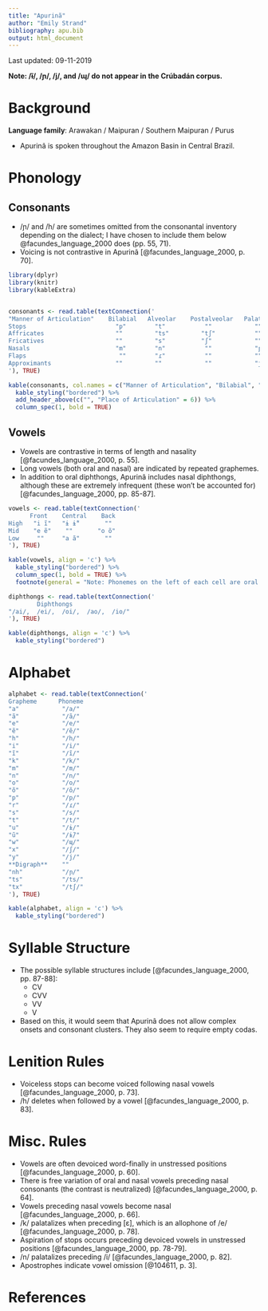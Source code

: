 ```yaml
---
title: "Apurinã"
author: "Emily Strand"
bibliography: apu.bib
output: html_document
---
```


Last updated: 09-11-2019

**Note: /ɨ̃/, /ɲ/, /j/, and /ɰ/ do not appear in the Crúbadán corpus.**

# Background

**Language family**: Arawakan / Maipuran / Southern Maipuran / Purus

* Apurinã is spoken throughout the Amazon Basin in Central Brazil.

# Phonology

## Consonants

* /ɲ/ and /h/ are sometimes omitted from the consonantal inventory depending on the dialect; I have chosen to include them below @facundes_language_2000 does (pp. 55, 71).
* Voicing is not contrastive in Apurinã [@facundes_language_2000, p. 70].


```r

library(dplyr)
library(knitr)
library(kableExtra)


consonants <- read.table(textConnection('
"Manner of Articulation"    Bilabial   Alveolar    Postalveolar   Palatal   Velar    Glottal
Stops                         "p"        "t"           ""            ""      "k"        ""
Affricates                    ""         "ts"         "tʃ"           ""      ""         ""
Fricatives                    ""         "s"          "ʃ"            ""      ""         "h"
Nasals                        "m"        "n"           ""            "ɲ"     ""         ""
Flaps                          ""        "ɾ"           ""            ""      ""         ""
Approximants                  ""         ""            ""            "j"     "ɰ"        ""
'), TRUE)

kable(consonants, col.names = c("Manner of Articulation", "Bilabial", "Alveolar", "Postalveolar", "Palatal", "Velar", "Glottal"), align = 'c') %>%
  kable_styling("bordered") %>%
  add_header_above(c("", "Place of Articulation" = 6)) %>%
  column_spec(1, bold = TRUE)
```

## Vowels

* Vowels are contrastive in terms of length and nasality [@facundes_language_2000, p. 55].
* Long vowels (both oral and nasal) are indicated by repeated graphemes.
* In addition to oral diphthongs, Apurinã includes nasal diphthongs, although these are extremely infrequent (these won't be accounted for) [@facundes_language_2000, pp. 85-87].

```r

vowels <- read.table(textConnection('
      Front    Central    Back
High   "i ĩ"   "ɨ ɨ̃"       ""
Mid    "e ẽ"    ""       "o õ"
Low     ""     "a ã"       ""
'), TRUE)

kable(vowels, align = 'c') %>%
  kable_styling("bordered") %>%
  column_spec(1, bold = TRUE) %>%
  footnote(general = "Note: Phonemes on the left of each cell are oral and phonemes on the right are nasal.", general_title = "")

diphthongs <- read.table(textConnection('
        Diphthongs   
"/ai/,  /ei/,  /oi/,  /ao/,  /io/"
'), TRUE)

kable(diphthongs, align = 'c') %>%
  kable_styling("bordered")
```

# Alphabet

```r

alphabet <- read.table(textConnection('
Grapheme      Phoneme
"a"            "/a/"
"ã"            "/ã/"
"e"            "/e/"
"ẽ"            "/ẽ/"
"h"            "/h/"
"i"            "/i/"
"ĩ"            "/ĩ/"
"k"            "/k/"
"m"            "/m/"
"n"            "/n/"
"o"            "/o/"
"õ"            "/õ/"
"p"            "/p/"
"r"            "/ɾ/"
"s"            "/s/"
"t"            "/t/"
"u"            "/ɨ/"
"ũ"            "/ɨ̃/"
"w"            "/ɰ/"
"x"            "/ʃ/"
"y"            "/j/"
**Digraph**    ""
"nh"           "/ɲ/"
"ts"           "/ts/"
"tx"           "/tʃ/"
'), TRUE)

kable(alphabet, align = 'c') %>%
  kable_styling("bordered")
```

# Syllable Structure

* The possible syllable structures include [@facundes_language_2000, pp. 87-88]:
    - CV  
    - CVV  
    - VV  
    - V  
* Based on this, it would seem that Apurinã does not allow complex onsets and consonant clusters. They also seem to require empty codas.

# Lenition Rules

* Voiceless stops can become voiced following nasal vowels [@facundes_language_2000, p. 73].
* /h/ deletes when followed by a vowel [@facundes_language_2000, p. 83].

# Misc. Rules

* Vowels are often devoiced word-finally in unstressed positions [@facundes_language_2000, p. 60].
* There is free variation of oral and nasal vowels preceding nasal consonants (the contrast is neutralized) [@facundes_language_2000, p. 64].
* Vowels preceding nasal vowels become nasal [@facundes_language_2000, p. 66].
* /k/ palatalizes when preceding [ɛ], which is an allophone of /e/ [@facundes_language_2000, p. 78].
* Aspiration of stops occurs preceding devoiced vowels in unstressed positions [@facundes_language_2000, pp. 78-79].
* /n/ palatalizes preceding /i/ [@facundes_language_2000, p. 82].
* Apostrophes indicate vowel omission [@104611, p. 3].

# References
